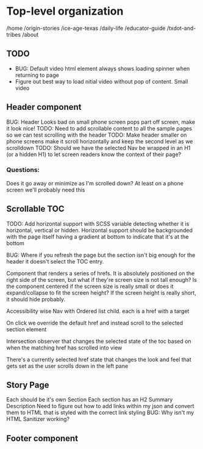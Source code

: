 # Top-level organization

/home
/origin-stories
/ice-age-texas
/daily-life
/educator-guide
/txdot-and-tribes
/about

## TODO

- BUG: Default video html element always shows loading spinner when returning to page
- Figure out best way to load nitial video without pop of content. Small video

## Header component

BUG: Header Looks bad on small phone screen pops part off screen, make it look nice!
TODO: Need to add scrollable content to all the sample pages so we can test scrolling with the header
TODO: Make header smaller on phone screens make it scroll horizontally and keep the second level as we scrolldown
TODO: Should we have the selected Nav be wrapped in an H1 (or a hidden H1) to let screen readers know the context of their page?

### Questions:

Does it go away or minimize as I'm scrolled down? At least on a phone screen we'll probably need this

## Scrollable TOC

TODO: Add horizontal support with SCSS variable detecting whether it is horizontal, vertical or hidden. Horizontal support should be
backgrounded with the page itself having a gradient at bottom to indicate that it's at the bottom

BUG: Where if you refresh the page but the section isn't big enough for the header it doesn't select the TOC entry.

Component that renders a series of hrefs. It is absolutely positioned on the right side of the screen, but what if they're screen size is not tall enough?
Is the component centered if the screen size is really small or does it expand/collapse to fit the screen height? If the screen height is really short, it should hide probably.

Accessibility wise
Nav with Ordered list child. each is a href with a target

On click we override the default href and instead scroll to the selected section element

Intersection observer that changes the selected state of the toc based on when the matching href has scrolled into view

There's a currently selected href state that changes the look and feel that gets set as the user scrolls down in the left pane

## Story Page

Each should be it's own Section
Each section has an H2
Summary Description
Need to figure out how to add links within my json and convert them to HTML that is styled with the correct link styling
BUG: Why isn't my HTML Sanitizer working?

## Footer component
